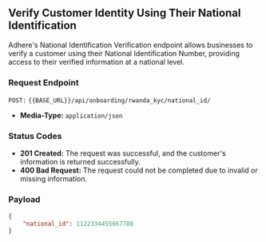 ## Verify Customer Identity Using Their National Identification

Adhere's National Identification Verification endpoint allows businesses to verify a customer using their National Identification Number, providing access to their verified information at a national level.

### Request Endpoint

`POST:` `{{BASE_URL}}/api/onboarding/rwanda_kyc/national_id/`

- **Media-Type:** `application/json`

### Status Codes
- **201 Created:** The request was successful, and the customer's information is returned successfully.
- **400 Bad Request:** The request could not be completed due to invalid or missing information.



### Payload

```json
{
    "national_id": 1122334455667788
}
```
